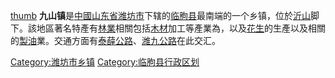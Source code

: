 [[file:S223沿线_临朐县九山镇土崮堆村_2021-05-01.jpg|thumb]]
'''九山镇'''是[[中國|中國]][[山东省|山东省]][[潍坊市|潍坊市]]下辖的[[临朐县|临朐县]]最南端的一个乡镇，位於[[沂山|沂山]]脚下。該地區著名特產有[[林業|林業]]相關包括[[木材|木材]]加工等產業為，以及[[花生|花生]]的生產以及相關的[[製油|製油]]業。交通方面有[[泰薛公路|泰薛公路]]、[[潍九公路|潍九公路]]在此交汇。

{{shandong-stub}}
{{临朐县行政区划}}

[[Category:潍坊市乡镇|Category:潍坊市乡镇]]
[[Category:临朐县行政区划|Category:临朐县行政区划]]